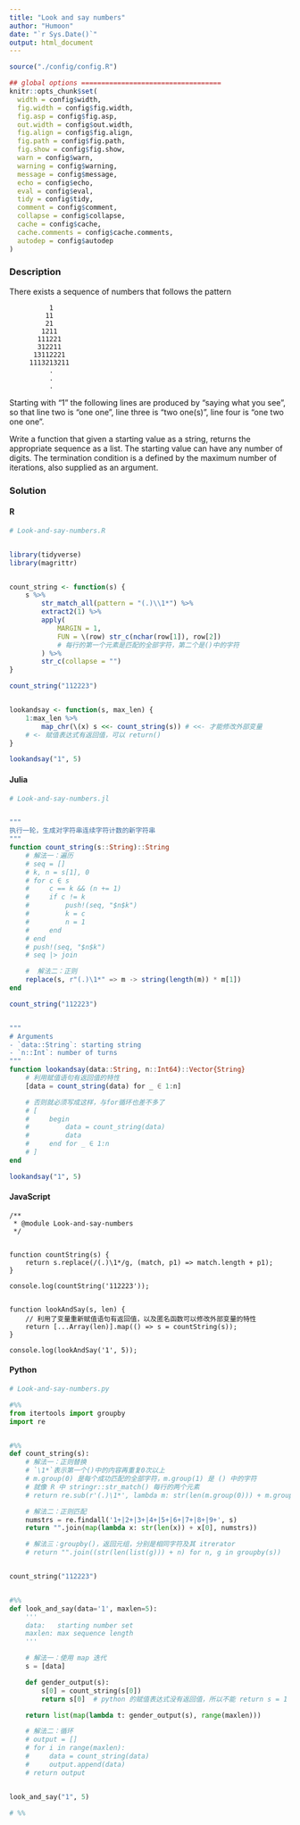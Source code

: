```yaml
---
title: "Look and say numbers"
author: "Humoon"
date: "`r Sys.Date()`"
output: html_document
---
```



```r
source("./config/config.R")

## global options ===================================
knitr::opts_chunk$set(
  width = config$width,
  fig.width = config$fig.width,
  fig.asp = config$fig.asp,
  out.width = config$out.width,
  fig.align = config$fig.align,
  fig.path = config$fig.path,
  fig.show = config$fig.show,
  warn = config$warn,
  warning = config$warning,
  message = config$message,
  echo = config$echo,
  eval = config$eval,
  tidy = config$tidy,
  comment = config$comment,
  collapse = config$collapse,
  cache = config$cache,
  cache.comments = config$cache.comments,
  autodep = config$autodep
)
```



### Description

There exists a sequence of numbers that follows the pattern

```
          1
         11
         21
        1211
       111221
       312211
      13112221
     1113213211
          .
          .
          .
```

Starting with "1" the following lines are produced by "saying what you see", so that line two is "one one", line three is "two one(s)", line four is "one two one one".

Write a function that given a starting value as a string, returns the appropriate sequence as a list. The starting value can have any number of digits. The termination condition is a defined by the maximum number of iterations, also supplied as an argument.


### Solution

#### R
```r
# Look-and-say-numbers.R


library(tidyverse)
library(magrittr)


count_string <- function(s) {
    s %>%
        str_match_all(pattern = "(.)\\1*") %>%
        extract2(1) %>%
        apply(
            MARGIN = 1,
            FUN = \(row) str_c(nchar(row[1]), row[2])
            # 每行的第一个元素是匹配的全部字符，第二个是()中的字符
        ) %>%
        str_c(collapse = "")
}

count_string("112223")


lookandsay <- function(s, max_len) {
    1:max_len %>%
        map_chr(\(x) s <<- count_string(s)) # <<- 才能修改外部变量
    # <- 赋值表达式有返回值，可以 return()
}

lookandsay("1", 5)
```


#### Julia
```julia
# Look-and-say-numbers.jl


"""
执行一轮，生成对字符串连续字符计数的新字符串
"""
function count_string(s::String)::String
    # 解法一：遍历
    # seq = []
    # k, n = s[1], 0
    # for c ∈ s
    #     c == k && (n += 1)
    #     if c != k
    #         push!(seq, "$n$k")
    #         k = c
    #         n = 1
    #     end
    # end
    # push!(seq, "$n$k")
    # seq |> join

    #  解法二：正则
    replace(s, r"(.)\1*" => m -> string(length(m)) * m[1])
end

count_string("112223")


"""
# Arguments
- `data::String`: starting string
- `n::Int`: number of turns
"""
function lookandsay(data::String, n::Int64)::Vector{String}
    # 利用赋值语句有返回值的特性
    [data = count_string(data) for _ ∈ 1:n]

    # 否则就必须写成这样，与for循环也差不多了
    # [
    #     begin
    #         data = count_string(data)
    #         data
    #     end for _ ∈ 1:n
    # ]
end

lookandsay("1", 5)
```


#### JavaScript

```node
/**
 * @module Look-and-say-numbers
 */


function countString(s) {
    return s.replace(/(.)\1*/g, (match, p1) => match.length + p1);
}

console.log(countString('112223'));


function lookAndSay(s, len) {
    // 利用了变量重新赋值语句有返回值，以及匿名函数可以修改外部变量的特性
    return [...Array(len)].map(() => s = countString(s));
}

console.log(lookAndSay('1', 5));
```


#### Python
```python
# Look-and-say-numbers.py

#%%
from itertools import groupby
import re


#%%
def count_string(s):
    # 解法一：正则替换
    # `\1*`表示第一个()中的内容再重复0次以上
    # m.group(0) 是每个成功匹配的全部字符，m.group(1) 是 () 中的字符
    # 就像 R 中 stringr::str_match() 每行的两个元素
    # return re.sub(r'(.)\1*', lambda m: str(len(m.group(0))) + m.group(1), s)

    # 解法二：正则匹配
    numstrs = re.findall('1+|2+|3+|4+|5+|6+|7+|8+|9+', s)
    return "".join(map(lambda x: str(len(x)) + x[0], numstrs))

    # 解法三：groupby()，返回元组，分别是相同字符及其 itrerator
    # return "".join((str(len(list(g))) + n) for n, g in groupby(s))


count_string("112223")


#%%
def look_and_say(data='1', maxlen=5):
    ''' 
    data:   starting number set
    maxlen: max sequence length
    '''

    # 解法一：使用 map 迭代
    s = [data]

    def gender_output(s):
        s[0] = count_string(s[0])
        return s[0]  # python 的赋值表达式没有返回值，所以不能 return s = 1

    return list(map(lambda t: gender_output(s), range(maxlen)))

    # 解法二：循环
    # output = []
    # for i in range(maxlen):
    #     data = count_string(data)
    #     output.append(data)
    # return output


look_and_say("1", 5)

# %%
```


